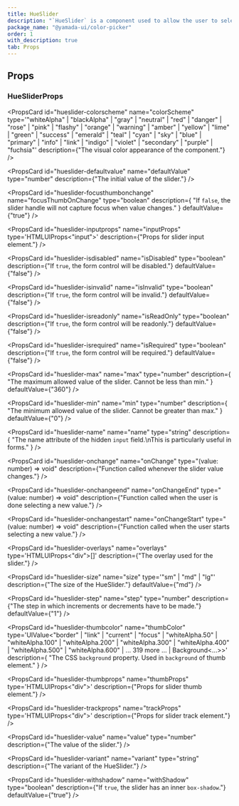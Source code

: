 ```yaml
---
title: HueSlider
description: "`HueSlider` is a component used to allow the user to select a color hue."
package_name: "@yamada-ui/color-picker"
order: 1
with_description: true
tab: Props
---
```


## Props

### HueSliderProps

<PropsCard
  id="hueslider-colorscheme"
  name="colorScheme"
  type='"whiteAlpha" | "blackAlpha" | "gray" | "neutral" | "red" | "danger" | "rose" | "pink" | "flashy" | "orange" | "warning" | "amber" | "yellow" | "lime" | "green" | "success" | "emerald" | "teal" | "cyan" | "sky" | "blue" | "primary" | "info" | "link" | "indigo" | "violet" | "secondary" | "purple" | "fuchsia"'
  description={"The visual color appearance of the component."}
/>

<PropsCard
  id="hueslider-defaultvalue"
  name="defaultValue"
  type="number"
  description={"The initial value of the slider."}
/>

<PropsCard
  id="hueslider-focusthumbonchange"
  name="focusThumbOnChange"
  type="boolean"
  description={
    "If `false`, the slider handle will not capture focus when value changes."
  }
  defaultValue={"true"}
/>

<PropsCard
  id="hueslider-inputprops"
  name="inputProps"
  type='HTMLUIProps<"input">'
  description={"Props for slider input element."}
/>

<PropsCard
  id="hueslider-isdisabled"
  name="isDisabled"
  type="boolean"
  description={"If `true`, the form control will be disabled."}
  defaultValue={"false"}
/>

<PropsCard
  id="hueslider-isinvalid"
  name="isInvalid"
  type="boolean"
  description={"If `true`, the form control will be invalid."}
  defaultValue={"false"}
/>

<PropsCard
  id="hueslider-isreadonly"
  name="isReadOnly"
  type="boolean"
  description={"If `true`, the form control will be readonly."}
  defaultValue={"false"}
/>

<PropsCard
  id="hueslider-isrequired"
  name="isRequired"
  type="boolean"
  description={"If `true`, the form control will be required."}
  defaultValue={"false"}
/>

<PropsCard
  id="hueslider-max"
  name="max"
  type="number"
  description={
    "The maximum allowed value of the slider. Cannot be less than min."
  }
  defaultValue={"360"}
/>

<PropsCard
  id="hueslider-min"
  name="min"
  type="number"
  description={
    "The minimum allowed value of the slider. Cannot be greater than max."
  }
  defaultValue={"0"}
/>

<PropsCard
  id="hueslider-name"
  name="name"
  type="string"
  description={
    "The name attribute of the hidden `input` field.\nThis is particularly useful in forms."
  }
/>

<PropsCard
  id="hueslider-onchange"
  name="onChange"
  type="(value: number) => void"
  description={"Function called whenever the slider value changes."}
/>

<PropsCard
  id="hueslider-onchangeend"
  name="onChangeEnd"
  type="(value: number) => void"
  description={"Function called when the user is done selecting a new value."}
/>

<PropsCard
  id="hueslider-onchangestart"
  name="onChangeStart"
  type="(value: number) => void"
  description={"Function called when the user starts selecting a new value."}
/>

<PropsCard
  id="hueslider-overlays"
  name="overlays"
  type='HTMLUIProps<"div">[]'
  description={"The overlay used for the slider."}
/>

<PropsCard
  id="hueslider-size"
  name="size"
  type='"sm" | "md" | "lg"'
  description={"The size of the HueSlider."}
  defaultValue={"md"}
/>

<PropsCard
  id="hueslider-step"
  name="step"
  type="number"
  description={"The step in which increments or decrements have to be made."}
  defaultValue={"1"}
/>

<PropsCard
  id="hueslider-thumbcolor"
  name="thumbColor"
  type='UIValue<"border" | "link" | "current" | "focus" | "whiteAlpha.50" | "whiteAlpha.100" | "whiteAlpha.200" | "whiteAlpha.300" | "whiteAlpha.400" | "whiteAlpha.500" | "whiteAlpha.600" | ... 319 more ... | Background<...>>'
  description={
    "The CSS `background` property. Used in `background` of thumb element."
  }
/>

<PropsCard
  id="hueslider-thumbprops"
  name="thumbProps"
  type='HTMLUIProps<"div">'
  description={"Props for slider thumb element."}
/>

<PropsCard
  id="hueslider-trackprops"
  name="trackProps"
  type='HTMLUIProps<"div">'
  description={"Props for slider track element."}
/>

<PropsCard
  id="hueslider-value"
  name="value"
  type="number"
  description={"The value of the slider."}
/>

<PropsCard
  id="hueslider-variant"
  name="variant"
  type="string"
  description={"The variant of the HueSlider."}
/>

<PropsCard
  id="hueslider-withshadow"
  name="withShadow"
  type="boolean"
  description={"If `true`, the slider has an inner `box-shadow`."}
  defaultValue={"true"}
/>
